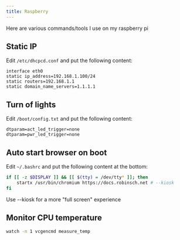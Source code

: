 ```yaml
---
title: Raspberry
---
```


Here are various commands/tools I use on my raspberry pi

## Static IP

Edit `/etc/dhcpcd.conf` and put the following content:

```
interface eth0
static ip_address=192.168.1.100/24
static routers=192.168.1.1
static domain_name_servers=1.1.1.1
```

## Turn of lights

Edit `/boot/config.txt` and put the following content:

```
dtparam=act_led_trigger=none
dtparam=pwr_led_trigger=none
```

## Auto start browser on boot

Edit `~/.bashrc` and put the following content at the bottom:

```bash
if [[ -z $DISPLAY ]] && [[ $(tty) = /dev/tty* ]]; then
	startx /usr/bin/chromium https://docs.robinsch.net # --kiosk
fi
```

Use --kiosk for a more "full screen" experience

## Monitor CPU temperature

```bash
watch -n 1 vcgencmd measure_temp
```
